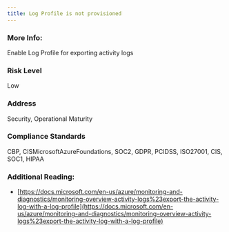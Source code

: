 ```yaml
---
title: Log Profile is not provisioned
---
```


### More Info:

Enable Log Profile for exporting activity logs

### Risk Level

Low

### Address

Security, Operational Maturity

### Compliance Standards

CBP, CISMicrosoftAzureFoundations, SOC2, GDPR, PCIDSS, ISO27001, CIS, SOC1, HIPAA

### Additional Reading:

- [https://docs.microsoft.com/en-us/azure/monitoring-and-diagnostics/monitoring-overview-activity-logs%23export-the-activity-log-with-a-log-profile](https://docs.microsoft.com/en-us/azure/monitoring-and-diagnostics/monitoring-overview-activity-logs%23export-the-activity-log-with-a-log-profile)
